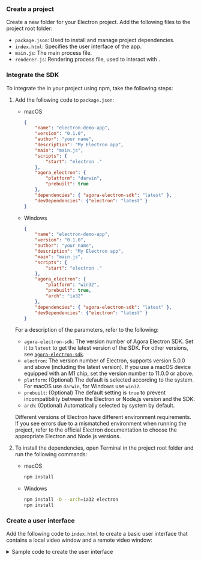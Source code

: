 <PlatformWrapper platform = "electron">

### Create a project

Create a new folder for your Electron project. Add the following files to the project root folder:

* `package.json`: Used to install and manage project dependencies.
* `index.html`: Specifies the user interface of the app.
* `main.js`: The main process file.
* `renderer.js`: Rendering process file, used to interact with <Vpd k="SDK"/>.

### Integrate the SDK

To integrate the <Vpd k="SDK"/> in your project using npm, take the following steps:

1. Add the following code to `package.json`:

    * macOS

        ```json
        {
            "name": "electron-demo-app",
            "version": "0.1.0",
            "author": "your name",
            "description": "My Electron app",
            "main": "main.js",
            "scripts": {
                "start": "electron ."
            },
            "agora_electron": {
                "platform": "darwin",
                "prebuilt": true
            },
            "dependencies": { "agora-electron-sdk": "latest" },
            "devDependencies": {"electron": "latest" }
        }
        ```
    
    * Windows

        ```json
        {
            "name": "electron-demo-app",
            "version": "0.1.0",
            "author": "your name",
            "description": "My Electron app",
            "main": "main.js",
            "scripts": {
                "start": "electron ."
            },
            "agora_electron": {
                "platform": "win32",
                "prebuilt": true,
                "arch": "ia32"
            },
            "dependencies": { "agora-electron-sdk": "latest" },
            "devDependencies": {"electron": "latest" }
        }
        ```

    For a description of the parameters, refer to the following:

    * `agora-electron-sdk`: The version number of Agora Electron SDK. Set it to `latest` to get the latest version of the SDK. For other versions, see [`agora-electron-sdk`](https://www.npmjs.com/package/agora-electron-sdk).
    * `electron`: The version number of Electron, supports version 5.0.0 and above (including the latest version). If you use a macOS device equipped with an M1 chip, set the version number to 11.0.0 or above.
    * `platform`: (Optional) The default is selected according to the system. For macOS use `darwin`, for Windows use `win32`.
    * `prebuilt`: (Optional) The default setting is `true` to prevent incompatibility between the Electron or Node.js version and the SDK.
    * `arch`: (Optional) Automatically selected by system by default.

    <Admonition title="Note" style="info">Different versions of Electron have different environment requirements. If you see errors due to a mismatched environment when running the project, refer to the official Electron documentation to choose the appropriate Electron and Node.js versions.</Admonition>

1. To install the dependencies, open Terminal in the project root folder and run the following commands:

    * macOS
        ```bash
        npm install
        ```

    * Windows
        ```bash
        npm install -D --arch=ia32 electron
        npm install
        ```

### Create a user interface

Add the following code to `index.html` to create a basic user interface that contains a local video window and a remote video window:

<details>
<summary>Sample code to create the user interface</summary>
```html
<!DOCTYPE html>
<html>
  <head>
    <meta charset="UTF-8" />
    <title>Electron Quickstart</title>
  </head>
  <body>
    <h1>Electron Quickstart</h1>
    <!--Add a local video window to the interface -->
    <div
      id="join-channel-local-video"
      style="width: 300px; height: 300px; float: left"
    ></div>
    <!--Add a remote video window to the interface -->
    <div
      id="join-channel-remote-video"
      style="width: 300px; height: 300px; float: left"
    ></div>
  </body>
  <script src="./renderer.js"></script>
</html>
```
</details>

</PlatformWrapper>
